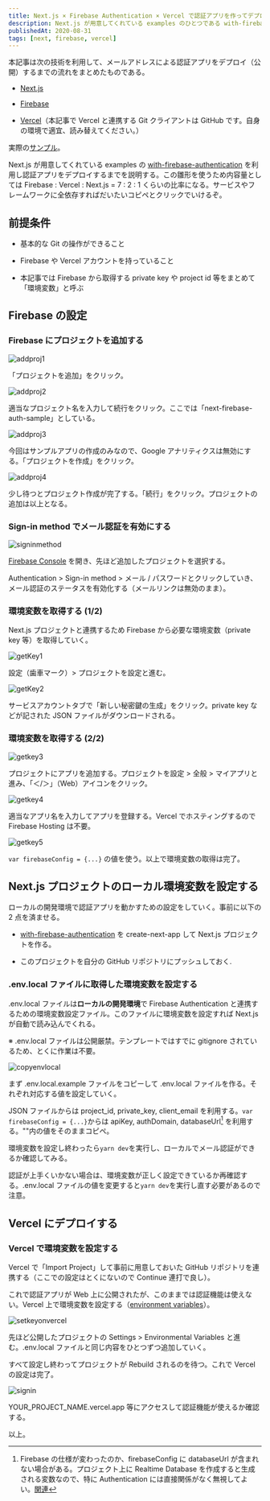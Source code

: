 ```yaml
---
title: Next.js × Firebase Authentication × Vercel で認証アプリを作ってデプロイする
description: Next.js が用意してくれている examples のひとつである with-firebase-authentication を利用すれば、メールアドレスでの認証アプリがとても簡単に作れたのでその方法をまとめる。この記事をざっと読めば必要な環境変数の取得といった環境構築で迷わないようになると思う
publishedAt: 2020-08-31
tags: [next, firebase, vercel]
---
```



本記事は次の技術を利用して、メールアドレスによる認証アプリをデプロイ（公開）するまでの流れをまとめたものである。

- [Next.js](https://nextjs.org/)

- [Firebase](https://firebase.google.com/?hl=ja)

- [Vercel](https://vercel.com/)（本記事で Vercel と連携する Git クライアントは GitHub です。自身の環境で適宜、読み替えてください。）

実際の[サンプル](https://next-firebase-auth-sample.kimizuy.vercel.app)。

Next.js が用意してくれている examples の [with-firebase-authentication](https://github.com/vercel/next.js/tree/canary/examples/with-firebase-authentication) を利用し認証アプリをデプロイするまでを説明する。この雛形を使うため内容量としては Firebase : Vercel : Next.js = 7 : 2 : 1 くらいの比率になる。サービスやフレームワークに全依存すればだいたいコピペとクリックでいけるぞ。

## 前提条件

- 基本的な Git の操作ができること

- Firebase や Vercel アカウントを持っていること

- 本記事では Firebase から取得する private key や project id 等をまとめて「環境変数」と呼ぶ

## Firebase の設定

### Firebase にプロジェクトを追加する

![addproj1](./addproj1.png)

「プロジェクトを追加」をクリック。

![addproj2](./addproj2.png)

適当なプロジェクト名を入力して続行をクリック。ここでは「next-firebase-auth-sample」としている。

![addproj3](./addproj3.png)

今回はサンプルアプリの作成のみなので、Google アナリティクスは無効にする。「プロジェクトを作成」をクリック。

![addproj4](./addproj4.png)

少し待つとプロジェクト作成が完了する。「続行」をクリック。プロジェクトの追加は以上となる。

### Sign-in method でメール認証を有効にする

![signinmethod](./signinmethod.png)

[Firebase Console](https://console.firebase.google.com/?hl=ja) を開き、先ほど追加したプロジェクトを選択する。

Authentication > Sign-in method > メール / パスワードとクリックしていき、メール認証のステータスを有効化する（メールリンクは無効のまま）。

### 環境変数を取得する (1/2)

Next.js プロジェクトと連携するため Firebase から必要な環境変数（private key 等）を取得していく。

![getKey1](./getKey1.png)

設定（歯車マーク）> プロジェクトを設定と進む。

![getKey2](./getKey2.png)

サービスアカウントタブで「新しい秘密鍵の生成」をクリック。private key などが記された JSON ファイルがダウンロードされる。

### 環境変数を取得する (2/2)

![getkey3](./getkey3.png)

プロジェクトにアプリを追加する。プロジェクトを設定 > 全般 > マイアプリと進み、「＜/＞」（Web）アイコンをクリック。

![getkey4](./getkey4.png)

適当なアプリ名を入力してアプリを登録する。Vercel でホスティングするので Firebase Hosting は不要。

![getkey5](./getkey5.png)

`var firebaseConfig = {...}` の値を使う。以上で環境変数の取得は完了。

## Next.js プロジェクトのローカル環境変数を設定する

ローカルの開発環境で認証アプリを動かすための設定をしていく。事前に以下の 2 点を済ませる。

- [with-firebase-authentication](https://github.com/vercel/next.js/tree/canary/examples/with-firebase-authentication) を create-next-app して Next.js プロジェクトを作る。

- このプロジェクトを自分の GitHub リポジトリにプッシュしておく.

### .env.local ファイルに取得した環境変数を設定する

.env.local ファイルは<strong>ローカルの開発環境</strong>で Firebase Authentication と連携するための環境変数設定ファイル。このファイルに環境変数を設定すれば Next.js が自動で読み込んでくれる。

※ .env.local ファイルは公開厳禁。テンプレートではすでに gitignore されているため、とくに作業は不要。

![copyenvlocal](./copyenvlocal.png)

まず .env.local.example ファイルをコピーして .env.local ファイルを作る。それぞれ対応する値を設定していく。

JSON ファイルからは project_id, private_key, client_email を利用する。`var firebaseConfig = {...}`からは apiKey, authDomain, databaseUrl[^*1] を利用する。""内の値をそのままコピペ。

[^*1]: Firebase の仕様が変わったのか、firebaseConfig に databaseUrl が含まれない場合がある。プロジェクト上に Realtime Database を作成すると生成される変数なので、特に Authentication には直接関係がなく無視してよい。[関連](https://twitter.com/hapitomax/status/1335184425798123520?s=20)

環境変数を設定し終わったら`yarn dev`を実行し、ローカルでメール認証ができるか確認してみる。

認証が上手くいかない場合は、環境変数が正しく設定できているか再確認する。.env.local ファイルの値を変更すると`yarn dev`を実行し直す必要があるので注意。

## Vercel にデプロイする

### Vercel で環境変数を設定する

Vercel で「Import Project」して事前に用意しておいた GitHub リポジトリを連携する（ここでの設定はとくにないので Continue 連打で良し）。

これで認証アプリが Web 上に公開されたが、このままでは認証機能は使えない。Vercel 上で環境変数を設定する（[environment variables](https://vercel.com/blog/environment-variables-ui)）。

![setkeyonvercel](./setkeyonvercel.png)

先ほど公開したプロジェクトの Settings > Environmental Variables と進む。.env.local ファイルと同じ内容をひとつずつ追加していく。

すべて設定し終わってプロジェクトが Rebuild されるのを待つ。これで Vercel の設定は完了。

![signin](./signin.png)

YOUR_PROJECT_NAME.vercel.app 等にアクセスして認証機能が使えるか確認する。

以上。
